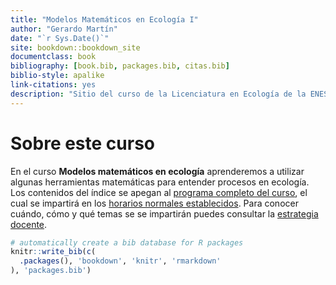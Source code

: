 ```yaml
--- 
title: "Modelos Matemáticos en Ecología I"
author: "Gerardo Martín"
date: "`r Sys.Date()`"
site: bookdown::bookdown_site
documentclass: book
bibliography: [book.bib, packages.bib, citas.bib]
biblio-style: apalike
link-citations: yes
description: "Sitio del curso de la Licenciatura en Ecología de la ENES unidad Mérida"
---
```


# Sobre este curso

En el curso **Modelos matemáticos en ecología** aprenderemos a utilizar algunas herramientas matemáticas para entender procesos en ecología. Los contenidos del índice se apegan al [programa completo del curso](Programa-curso.pdf), el cual se impartirá en los [horarios normales establecidos](Horario.pdf). Para conocer cuándo, cómo y qué temas se se impartirán puedes consultar la [estrategia docente](Estrategia-docente.pdf).

```r
# automatically create a bib database for R packages
knitr::write_bib(c(
  .packages(), 'bookdown', 'knitr', 'rmarkdown'
), 'packages.bib')
```
